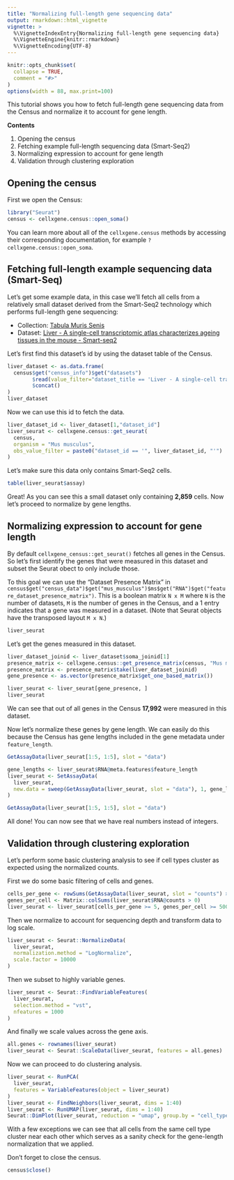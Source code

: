 ```yaml
---
title: "Normalizing full-length gene sequencing data"
output: rmarkdown::html_vignette
vignette: >
  %\VignetteIndexEntry{Normalizing full-length gene sequencing data}
  %\VignetteEngine{knitr::rmarkdown}
  %\VignetteEncoding{UTF-8}
---
```


```r
knitr::opts_chunk$set(
  collapse = TRUE,
  comment = "#>"
)
options(width = 88, max.print=100)
```

<!--
THIS VIGNETTE IS BASED ON:
https://github.com/chanzuckerberg/cellxgene-census/blob/main/api/python/notebooks/analysis_demo/comp_bio_normalizing_full_gene_sequencing.ipynb
-->

This tutorial shows you how to fetch full-length gene sequencing data from the Census and normalize it to account for gene length.

**Contents**

1. Opening the census
2. Fetching example full-length sequencing data (Smart-Seq2)
3. Normalizing expression to account for gene length
4. Validation through clustering exploration

## Opening the census

First we open the Census:

```r
library("Seurat")
census <- cellxgene.census::open_soma()
```

You can learn more about all of the `cellxgene.census` methods by accessing their corresponding documentation, for example `?cellxgene.census::open_soma`.

## Fetching full-length example sequencing data (Smart-Seq)

Let's get some example data, in this case we'll fetch all cells from a relatively small dataset derived from the Smart-Seq2 technology which performs full-length gene sequencing:

* Collection: [Tabula Muris Senis](https://cellxgene.cziscience.com/collections/0b9d8a04-bb9d-44da-aa27-705bb65b54eb)
* Dataset: [Liver - A single-cell transcriptomic atlas characterizes ageing tissues in the mouse - Smart-seq2](https://cellxgene.cziscience.com/e/524179b0-b406-4723-9c46-293ffa77ca81.cxg/)

Let's first find this dataset's id by using the dataset table of the Census.

```r
liver_dataset <- as.data.frame(
  census$get("census_info")$get("datasets")
        $read(value_filter="dataset_title == 'Liver - A single-cell transcriptomic atlas characterizes ageing tissues in the mouse - Smart-seq2'")
        $concat()
)
liver_dataset
```


Now we can use this id to fetch the data.

```r
liver_dataset_id <- liver_dataset[1,"dataset_id"]
liver_seurat <- cellxgene.census::get_seurat(
  census,
  organism = "Mus musculus",
  obs_value_filter = paste0("dataset_id == '", liver_dataset_id, "'")
)
```

Let's make sure this data only contains Smart-Seq2 cells.

```r
table(liver_seurat$assay)
```


Great! As you can see this a small dataset only containing **2,859** cells. Now let's proceed to normalize by gene lengths.

## Normalizing expression to account for gene length

By default `cellxgene_census::get_seurat()` fetches all genes in the Census. So let's first identify the genes that were measured in this dataset and subset the Seurat obect to only include those.

To this goal we can use the "Dataset Presence Matrix" in `census$get("census_data")$get("mus_musculus")$ms$get("RNA")$get("feature_dataset_presence_matrix")`. This is a boolean matrix `N x M` where `N` is the number of datasets, `M` is the number of genes in the Census, and a 1 entry indicates that a gene was measured in a dataset. (Note that Seurat objects have the transposed layout `M x N`.)

```r
liver_seurat
```

Let's get the genes measured in this dataset.

```r
liver_dataset_joinid <- liver_dataset$soma_joinid[1]
presence_matrix <- cellxgene.census::get_presence_matrix(census, "Mus musculus", "RNA")
presence_matrix <- presence_matrix$take(liver_dataset_joinid)
gene_presence <- as.vector(presence_matrix$get_one_based_matrix())

liver_seurat <- liver_seurat[gene_presence, ]
liver_seurat
```

We can see that out of all genes in the Census **17,992** were measured in this dataset.

Now let's normalize these genes by gene length. We can easily do this because the Census has gene lengths included in the gene metadata under `feature_length`.

```r
GetAssayData(liver_seurat[1:5, 1:5], slot = "data")
```

```r
gene_lengths <- liver_seurat$RNA@meta.features$feature_length
liver_seurat <- SetAssayData(
  liver_seurat, 
  new.data = sweep(GetAssayData(liver_seurat, slot = "data"), 1, gene_lengths, "/")
)
```

```r
GetAssayData(liver_seurat[1:5, 1:5], slot = "data")
```

All done! You can now see that we have real numbers instead of integers.

## Validation through clustering exploration

Let's perform some basic clustering analysis to see if cell types cluster as expected using the normalized counts.

First we do some basic filtering of cells and genes.

```r
cells_per_gene <- rowSums(GetAssayData(liver_seurat, slot = "counts") > 0)
genes_per_cell <- Matrix::colSums(liver_seurat$RNA@counts > 0)
liver_seurat <- liver_seurat[cells_per_gene >= 5, genes_per_cell >= 500]
```

Then we normalize to account for sequencing depth and transform data to log scale.

```r
liver_seurat <- Seurat::NormalizeData(
  liver_seurat,
  normalization.method = "LogNormalize",
  scale.factor = 10000
)
```

Then we subset to highly variable genes.

```r
liver_seurat <- Seurat::FindVariableFeatures(
  liver_seurat,
  selection.method = "vst",
  nfeatures = 1000
)
```

And finally we scale values across the gene axis.

```r
all.genes <- rownames(liver_seurat)
liver_seurat <- Seurat::ScaleData(liver_seurat, features = all.genes)
```

Now we can proceed to do clustering analysis.

```r
liver_seurat <- RunPCA(
  liver_seurat,
  features = VariableFeatures(object = liver_seurat)
)
liver_seurat <- FindNeighbors(liver_seurat, dims = 1:40)
liver_seurat <- RunUMAP(liver_seurat, dims = 1:40)
Seurat::DimPlot(liver_seurat, reduction = "umap", group.by = "cell_type")
```

With a few exceptions we can see that all cells from the same cell type cluster near each other which serves as a sanity check for the gene-length normalization that we applied.

Don't forget to close the census.

```r
census$close()
```
